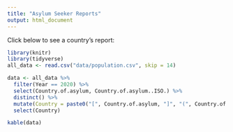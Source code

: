 ```yaml
---
title: "Asylum Seeker Reports"
output: html_document
---
```


Click below to see a country's report:
```r
library(knitr)
library(tidyverse)
all_data <- read.csv("data/population.csv", skip = 14)

data <- all_data %>% 
  filter(Year == 2020) %>% 
  select(Country.of.asylum, Country.of.asylum..ISO.) %>% 
  distinct() %>% 
  mutate(Country = paste0("[", Country.of.asylum, "]", "(", Country.of.asylum..ISO., ".html)")) %>%
  select(Country)

```

```r
kable(data)
```

